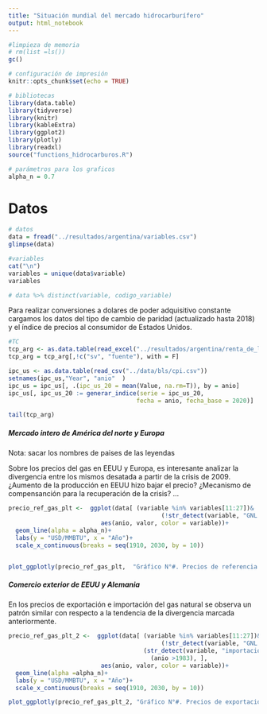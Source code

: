 ```yaml
---
title: "Situación mundial del mercado hidrocarburífero"
output: html_notebook
---
```


```r
#limpieza de memoria
# rm(list =ls())
gc()

# configuración de impresión
knitr::opts_chunk$set(echo = TRUE)

# bibliotecas
library(data.table)
library(tidyverse)
library(knitr)
library(kableExtra)
library(ggplot2)
library(plotly)
library(readxl)
source("functions_hidrocarburos.R")

# parámetros para los graficos
alpha_n = 0.7
```

# Datos

```r
# datos 
data = fread("../resultados/argentina/variables.csv")
glimpse(data)

#variables
cat("\n")
variables = unique(data$variable)
variables

# data %>% distinct(variable, codigo_variable)
```

Para realizar conversiones a dolares de poder adquisitivo constante cargamos los datos del tipo de cambio de paridad (actualizado hasta 2018) y el índice de precios al consumidor de Estados Unidos. 
```r
#TC
tcp_arg <- as.data.table(read_excel("../resultados/argentina/renta_de_la_tierra_hidrocarburifera_arg.xlsx", sheet = "tipo_cambio")) 
tcp_arg = tcp_arg[,!c("sv", "fuente"), with = F]

ipc_us <- as.data.table(read_csv("../data/bls/cpi.csv")) 
setnames(ipc_us,"Year", "anio"  )
ipc_us = ipc_us[, .(ipc_us_20 = mean(Value, na.rm=T)), by = anio]
ipc_us[, ipc_us_20 := generar_indice(serie = ipc_us_20, 
                                    fecha = anio, fecha_base = 2020)]

tail(tcp_arg)
```



##### Mercado intero de América del norte y Europa  

Nota: sacar los nombres de paises de las leyendas

Sobre los precios del gas en EEUU y Europa, es interesante analizar la divergencia entre los mismos desatada a partir de la crisis de 2009. ¿Aumento de la producción en EEUU hizo bajar el precio? ¿Mecanismo de compensanción para la recuperación de la crisis? ...


```r
precio_ref_gas_plt <-  ggplot(data[ (variable %in% variables[11:27])&
                                           (!str_detect(variable, "GNL|LNG|OCDE|importación|exportación") ), ],
                          aes(anio, valor, color = variable))+
  geom_line(alpha = alpha_n)+
  labs(y = "USD/MMBTU", x = "Año")+
  scale_x_continuous(breaks = seq(1910, 2030, by = 10))


plot_ggplotly(precio_ref_gas_plt,  "Gráfico N°#. Precios de referencia del gas natural de EEUU y Europa (1960 - 2020)")
```

##### Comercio exterior de EEUU y Alemania  

En los precios de exportación e importación del gas natural se observa un patrón similar con respecto a la tendencia de la divergencia marcada anteriormente.
```r
precio_ref_gas_plt_2 <-  ggplot(data[ (variable %in% variables[11:27])&
                                           (!str_detect(variable, "GNL|LNG|OCDE") )&
                                      (str_detect(variable, "importación|exportación") )&
                                        (anio >1983), ],
                          aes(anio, valor, color = variable))+
  geom_line(alpha =alpha_n)+
  labs(y = "USD/MMBTU", x = "Año")+
  scale_x_continuous(breaks = seq(1910, 2030, by = 10))

plot_ggplotly(precio_ref_gas_plt_2, "Gráfico N°#. Precios de exportación e importación del gas natural de EEUU y Europa (1984 - 2020)")

```

